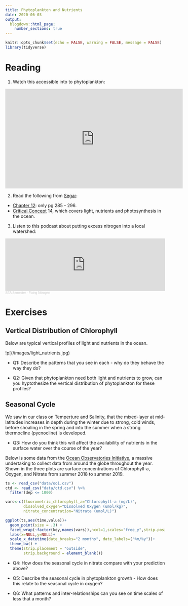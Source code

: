 ```yaml
---
title: Phytoplankton and Nutrients
date: 2020-06-03
output:
  blogdown::html_page:
    number_sections: true
---
```


```r
knitr::opts_chunk$set(echo = FALSE, warning = FALSE, message = FALSE)
library(tidyverse)
```

# Reading

1. Watch this accessible into to phytoplankton:

<iframe width="560" height="315" src="https://www.youtube.com/embed/fS422O4SLc4" frameborder="0" allow="accelerometer; autoplay; encrypted-media; gyroscope; picture-in-picture" allowfullscreen></iframe>

2. Read the following from [Segar](https://www.reefimages.com/oceansci.php):

* [Chapter 12](https://www.reefimages.com/oceans/SegarOcean4Chap12.pdf): only pg 285 - 296.
* [Critical Concept](https://www.reefimages.com/oceans/SegarOcean4CritCon.pdf) 14, which covers light, nutrients and photosynthesis in the ocean.

3. Listen to this podcast about putting excess nitrogen into a local watershed:

<iframe width="100%" height="166" scrolling="no" frameborder="no" allow="autoplay" src="https://w.soundcloud.com/player/?url=https%3A//api.soundcloud.com/tracks/711745156&color=004781&hide_related=true&show_artwork=false&show_comments=false&show_teaser=false&show_user=false"></iframe><div style="font-size: 10px; color: #cccccc;line-break: anywhere;word-break: normal;overflow: hidden;white-space: nowrap;text-overflow: ellipsis; font-family: Interstate,Lucida Grande,Lucida Sans Unicode,Lucida Sans,Garuda,Verdana,Tahoma,sans-serif;font-weight: 100;"><a href="https://soundcloud.com/sea-semester" title="SEA Semester" target="_blank" style="color: #cccccc; text-decoration: none;">SEA Semester</a> · <a href="https://soundcloud.com/sea-semester/fixing-nitrogen" title="Fixing Nitrogen" target="_blank" style="color: #cccccc; text-decoration: none;">Fixing Nitrogen</a></div>

# Exercises

## Vertical Distribution of Chlorophyll

Below are typical vertical profiles of light and nutrients in the ocean.

!p[(/images/light_nutrients.jpg)

* Q1: Describe the patterns that you see in each - why do they behave the way they do?

* Q2: Given that phytoplankton need both light and nutrients to grow, can you hyptothesize the vertical distribution of phytoplankton for these profiles?

## Seasonal Cycle

We saw in our class on Temperture and Salinity, that the mixed-layer at mid-latitudes increases in depth during the winter due to strong, cold winds, before shoaling in the spring and into the summer when a strong thermocline (pycnocline) is developed.

* Q3: How do you think this will affect the availability of nutrients in the surface water over the course of the year?

Below is some data from the [Ocean Observatories Initiative](https://oceanobservatories.org/), a massive undertaking to collect data from around the globe throughout the year. Shown in the three plots are surface concentrations of Chlorophyll-a, Oxygen, and Nitrate from summer 2018 to summer 2019.

```r
ts <- read_csv("data/ooi.csv")
ctd <- read_csv("data/ctd.csv") %>%
  filter(dep <= 1000)

vars<-c(fluorometric_chlorophyll_a="Chlorophyll-a (mg/L)",
        dissolved_oxygen="Dissolved Oxygen (umol/kg)",
        nitrate_concentration="Nitrate (umol/L)")

ggplot(ts,aes(time,value))+
  geom_point(size = .3) +
  facet_wrap(~factor(key,names(vars)),ncol=1,scales="free_y",strip.position = "left",labeller=as_labeller(vars))+
  labs(x=NULL,y=NULL)+
  scale_x_datetime(date_breaks="2 months", date_labels=("%m/%y"))+
  theme_bw() +
  theme(strip.placement = "outside",
        strip.background = element_blank())
```

* Q4: How does the seasonal cycle in nitrate compare with your prediction above?

* Q5: Describe the seasonal cycle in phytoplankton growth - How does this relate to the seasonal cycle in oxygen?

* Q6: What patterns and inter-relationships can you see on time scales of less that a month?